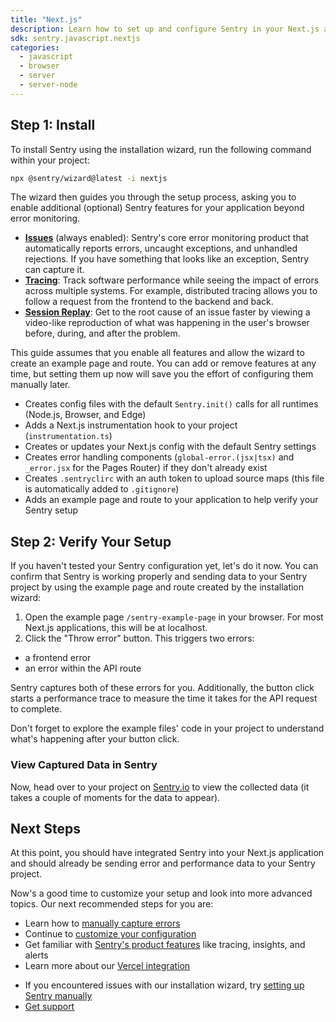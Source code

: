 ```yaml
---
title: "Next.js"
description: Learn how to set up and configure Sentry in your Next.js application using the installation wizard, capture your first errors, and view them in Sentry.
sdk: sentry.javascript.nextjs
categories:
  - javascript
  - browser
  - server
  - server-node
---
```


<PlatformContent includePath="getting-started-prerequisites" />

## Step 1: Install

To install Sentry using the installation wizard, run the following command within your project:

```bash
npx @sentry/wizard@latest -i nextjs
```

The wizard then guides you through the setup process, asking you to enable additional (optional) Sentry features for your application beyond error monitoring.

<Expandable title="Want to learn more about these features?">

- [**Issues**](/product/issues) (always enabled): Sentry's core error monitoring product that automatically reports errors,
  uncaught exceptions, and unhandled rejections. If you have something that
  looks like an exception, Sentry can capture it.
- [**Tracing**](/product/tracing): Track software performance while seeing the
  impact of errors across multiple systems. For example, distributed tracing
  allows you to follow a request from the frontend to the backend and back.
- [**Session Replay**](/product/explore/session-replay/web):
  Get to the root cause of an issue faster by viewing a video-like reproduction
  of what was happening in the user's browser before, during, and after the
  problem.

</Expandable>

This guide assumes that you enable all features and allow the wizard to create an example page and route. You can add or remove features at any time, but setting them up now will save you the effort of configuring them manually later.

<Expandable title="What does the installation wizard change inside your application?">

- Creates config files with the default `Sentry.init()` calls for all runtimes (Node.js, Browser, and Edge)
- Adds a Next.js instrumentation hook to your project (`instrumentation.ts`)
- Creates or updates your Next.js config with the default Sentry settings
- Creates error handling components (`global-error.(jsx|tsx)` and `_error.jsx` for the Pages Router) if they don't already exist
- Creates `.sentryclirc` with an auth token to upload source maps (this file is automatically added to `.gitignore`)
- Adds an example page and route to your application to help verify your Sentry setup

</Expandable>

## Step 2: Verify Your Setup

<Include name="nextjs-turbopack-warning-expandable.mdx" />

If you haven't tested your Sentry configuration yet, let's do it now. You can confirm that Sentry is working properly and sending data to your Sentry project by using the example page and route created by the installation wizard:

1. Open the example page `/sentry-example-page` in your browser. For most Next.js applications, this will be at localhost.
2. Click the "Throw error" button. This triggers two errors:

- a frontend error
- an error within the API route

Sentry captures both of these errors for you. Additionally, the button click starts a performance trace to measure the time it takes for the API request to complete.

<Alert level="success" title="Tip">

Don't forget to explore the example files' code in your project to understand what's happening after your button click.

</Alert>

### View Captured Data in Sentry

Now, head over to your project on [Sentry.io](https://sentry.io) to view the collected data (it takes a couple of moments for the data to appear).

<PlatformContent includePath="getting-started-browser-sandbox-warning" />

<PlatformContent includePath="getting-started-verify-locate-data" />

## Next Steps

At this point, you should have integrated Sentry into your Next.js application and should already be sending error and performance data to your Sentry project.

Now's a good time to customize your setup and look into more advanced topics.
Our next recommended steps for you are:

- Learn how to [manually capture errors](/platforms/javascript/guides/nextjs/usage/)
- Continue to [customize your configuration](/platforms/javascript/guides/nextjs/configuration/)
- Get familiar with [Sentry's product features](/product) like tracing, insights, and alerts
- Learn more about our [Vercel integration](/organization/integrations/deployment/vercel/)

<Expandable permalink={false} title="Are you having problems setting up the SDK?">

- If you encountered issues with our installation wizard, try [setting up Sentry manually](/platforms/javascript/guides/nextjs/manual-setup/)
- [Get support](https://sentry.zendesk.com/hc/en-us/)

</Expandable>
